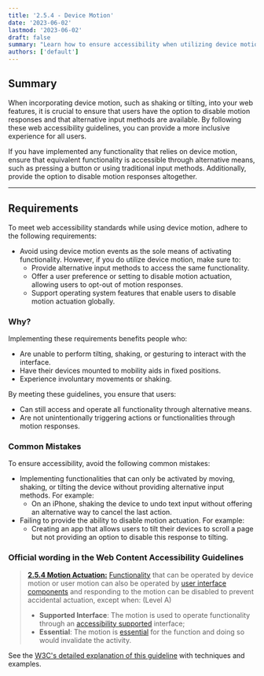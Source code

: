 ```yaml
---
title: '2.5.4 - Device Motion'
date: '2023-06-02'
lastmod: '2023-06-02'
draft: false
summary: "Learn how to ensure accessibility when utilizing device motion in your web features. Provide alternative input methods, options to disable motion responses, and support for user preferences."
authors: ['default']
---
```


## Summary

When incorporating device motion, such as shaking or tilting, into your web features, it is crucial to ensure that users have the option to disable motion responses and that alternative input methods are available. By following these web accessibility guidelines, you can provide a more inclusive experience for all users.

If you have implemented any functionality that relies on device motion, ensure that equivalent functionality is accessible through alternative means, such as pressing a button or using traditional input methods. Additionally, provide the option to disable motion responses altogether.

---

## Requirements

To meet web accessibility standards while using device motion, adhere to the following requirements:

- Avoid using device motion events as the sole means of activating functionality. However, if you do utilize device motion, make sure to:
  - Provide alternative input methods to access the same functionality.
  - Offer a user preference or setting to disable motion actuation, allowing users to opt-out of motion responses.
  - Support operating system features that enable users to disable motion actuation globally.

### Why?

Implementing these requirements benefits people who:

- Are unable to perform tilting, shaking, or gesturing to interact with the interface.
- Have their devices mounted to mobility aids in fixed positions.
- Experience involuntary movements or shaking.

By meeting these guidelines, you ensure that users:

- Can still access and operate all functionality through alternative means.
- Are not unintentionally triggering actions or functionalities through motion responses.

### Common Mistakes

To ensure accessibility, avoid the following common mistakes:

- Implementing functionalities that can only be activated by moving, shaking, or tilting the device without providing alternative input methods. For example:
  - On an iPhone, shaking the device to undo text input without offering an alternative way to cancel the last action.
- Failing to provide the ability to disable motion actuation. For example:
  - Creating an app that allows users to tilt their devices to scroll a page but not providing an option to disable this response to tilting.

### Official wording in the Web Content Accessibility Guidelines

> [**2.5.4 Motion Actuation:**](https://www.w3.org/WAI/WCAG21/Understanding/motion-actuation.html) [Functionality](https://www.w3.org/WAI/WCAG21/Understanding/motion-actuation.html#dfn-functionality) that can be operated by device motion or user motion can also be operated by [user interface components](https://www.w3.org/WAI/WCAG21/Understanding/motion-actuation.html#dfn-user-interface-component) and responding to the motion can be disabled to prevent accidental actuation, except when: (Level A)
>
> * **Supported Interface**: The motion is used to operate functionality through an [accessibility supported](https://www.w3.org/WAI/WCAG21/Understanding/motion-actuation.html#dfn-accessibility-supported) interface;
> * **Essential**: The motion is [essential](https://www.w3.org/WAI/WCAG21/Understanding/motion-actuation.html#dfn-essential) for the function and doing so would invalidate the activity.

See the [W3C's detailed explanation of this guideline](https://www.w3.org/WAI/WCAG21/Understanding/motion-actuation.html) with techniques and examples.

